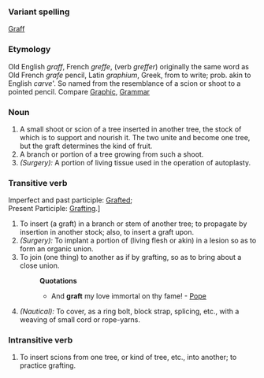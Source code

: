 ===Variant spelling===
[[Graff]]
===Etymology===
Old English ''graff'', French ''greffe'', (verb ''greffer'') originally the same word as Old French ''grafe'' pencil, Latin ''graphium'', Greek, from  to write; prob. akin to English ''carve'''. So named from the resemblance of a scion or shoot to a pointed pencil. Compare [[Graphic]], [[Grammar]]
===Noun===
#A small shoot or scion of a tree inserted in another tree, the stock of which is to support and nourish it. The two unite and become one tree, but the graft determines the kind of fruit.
#A branch or portion of a tree growing from such a shoot. 
#''(Surgery):'' A portion of living tissue used in the operation of autoplasty.

===Transitive verb===
Imperfect and past participle: [[Grafted]]; <br>
Present Participle: [[Grafting]].] 
#To insert (a graft) in a branch or stem of another tree; to propagate by insertion in another stock; also, to insert a graft upon.
#''(Surgery):'' To implant a portion of (living flesh or akin) in a lesion so as to form an organic union.
#To join (one thing) to another as if by grafting, so as to bring about a close union.
#:'''Quotations'''
#:*And '''graft''' my love immortal on thy fame! - [[Pope]]
#''(Nautical):'' To cover, as a ring bolt, block strap, splicing, etc., with a weaving of small cord or rope-yarns.

===Intransitive verb===
#To insert scions from one tree, or kind of tree, etc., into another; to practice grafting.